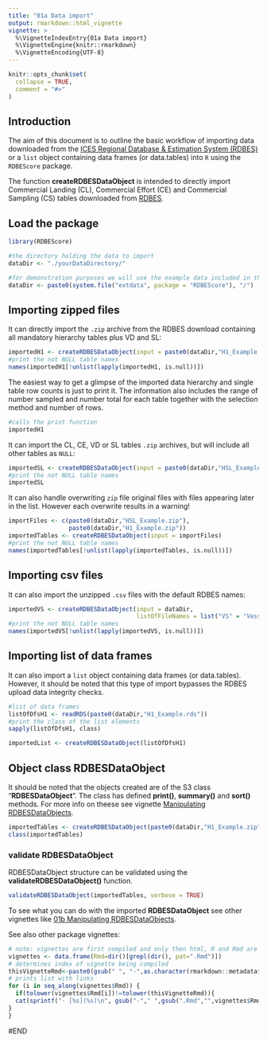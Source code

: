 ```yaml
---
title: "01a Data import"
output: rmarkdown::html_vignette
vignette: >
  %\VignetteIndexEntry{01a Data import}
  %\VignetteEngine{knitr::rmarkdown}
  %\VignetteEncoding{UTF-8}
---
```


```r
knitr::opts_chunk$set(
  collapse = TRUE,
  comment = "#>"
)
```

## Introduction

The aim of this document is to outline the basic workflow of importing data downloaded from the [ICES Regional Database & Estimation System (RDBES)](https://rdbes.ices.dk/#/) or a `list` object containing data frames (or data.tables) into `R` using the `RDBEScore` package.

The function **createRDBESDataObject** is intended to directly import Commercial Landing (CL), Commercial Effort (CE) and Commercial Sampling (CS) tables downloaded from [RDBES](https://rdbes.ices.dk/#/).

## Load the package

```r
library(RDBEScore)
```

```r
#the directory holding the data to import
dataDir <- "./yourDataDirectory/"

#for demonstration purposes we will use the example data included in the package
dataDir <- paste0(system.file("extdata", package = "RDBEScore"), "/")
```


## Importing zipped files

It can directly import the `.zip` archive from the RDBES download containing all mandatory hierarchy tables plus VD and SL:

```r
importedH1 <- createRDBESDataObject(input = paste0(dataDir,"H1_Example.zip"))
#print the not NULL table names
names(importedH1[!unlist(lapply(importedH1, is.null))])
```
The easiest way to get a glimpse of the imported data hierarchy and single table row counts is just to print it. The information also includes the range of number sampled and number total for each table together with the selection method and number of rows.
```r
#calls the print function 
importedH1
```


It can import the CL, CE, VD or SL tables `.zip` archives, but will include all other tables as `NULL`:

```r
importedSL <- createRDBESDataObject(input = paste0(dataDir,"HSL_Example.zip"))
#print the not NULL table names
importedSL
```

It can also handle overwriting `zip` file original files with files appearing later in the list. However each overwrite results in a warning!

```r
importFiles <- c(paste0(dataDir,"HSL_Example.zip"),
                 paste0(dataDir,"H1_Example.zip"))
importedTables <- createRDBESDataObject(input = importFiles)
#print the not NULL table names
names(importedTables[!unlist(lapply(importedTables, is.null))])
```

## Importing csv files

It can also import the unzipped `.csv` files with the default RDBES names:

```r
importedVS <- createRDBESDataObject(input = dataDir,
                                    listOfFileNames = list("VS" = "VesselSelection.csv"))
#print the not NULL table names
names(importedVS[!unlist(lapply(importedVS, is.null))])
```

## Importing list of data frames

It can also import a `list` object containing data frames (or data.tables). However, it should be noted that this type of import bypasses the RDBES upload data integrity checks.

```r
#list of data frames 
listOfDfsH1 <- readRDS(paste0(dataDir,"H1_Example.rds"))
#print the class of the list elements 
sapply(listOfDfsH1, class)
```

```r
importedList <- createRDBESDataObject(listOfDfsH1)
```

## Object class RDBESDataObject

It should be noted that the objects created are of the S3 class "**RDBESDataObject**". The class has defined **print()**, **summary()** and **sort()** methods. For more info on theese see vignette [Manipulating RDBESDataObjects](manipulating-rdbesdataobjects.html). 

```r
importedTables <- createRDBESDataObject(paste0(dataDir,"H1_Example.zip"))
class(importedTables)
```


### validate RDBESDataObject

RDBESDataObject structure can be validated using the **validateRDBESDataObject()** function.

```r
validateRDBESDataObject(importedTables, verbose = TRUE)
```


To see what you can do with the imported **RDBESDataObject** see other vignettes like [01b Manipulating RDBESDataObjects](01b-manipulating-rdbesdataobjects.html).

See also other package vignettes:

```r
# note: vignettes are first compiled and only then html, R and Rmd are moved to folder doc
vignettes <- data.frame(Rmd=dir()[grepl(dir(), pat=".Rmd")])
# determines index of vignette being compiled
thisVignetteRmd<-paste0(gsub(" ", "-",as.character(rmarkdown::metadata$title)),".Rmd")
# prints list with links
for (i in seq_along(vignettes$Rmd)) {
  if(tolower(vignettes$Rmd[i])!=tolower(thisVignetteRmd)){
  cat(sprintf("- [%s](%s)\n", gsub("-"," ",gsub(".Rmd","",vignettes$Rmd[i])), gsub(".Rmd",".html",vignettes$Rmd[i])))
}
}
```

#END

